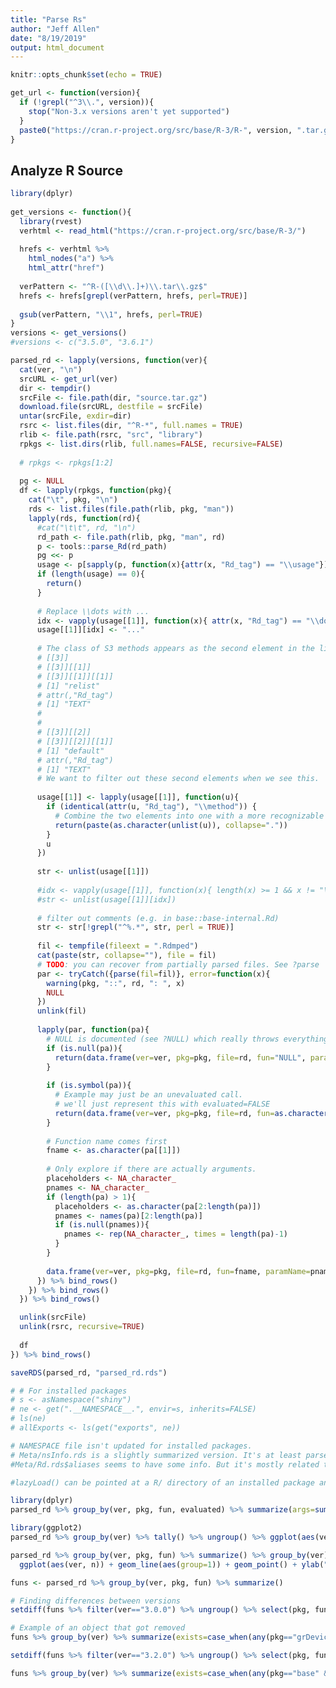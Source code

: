 ```yaml
---
title: "Parse Rs"
author: "Jeff Allen"
date: "8/19/2019"
output: html_document
---
```


```r
knitr::opts_chunk$set(echo = TRUE)
```

```r
get_url <- function(version){
  if (!grepl("^3\\.", version)){
    stop("Non-3.x versions aren't yet supported")
  }
  paste0("https://cran.r-project.org/src/base/R-3/R-", version, ".tar.gz")
}
```


## Analyze R Source

```r

library(dplyr)
  
get_versions <- function(){
  library(rvest)
  verhtml <- read_html("https://cran.r-project.org/src/base/R-3/") 
  
  hrefs <- verhtml %>% 
    html_nodes("a") %>% 
    html_attr("href")
  
  verPattern <- "^R-([\\d\\.]+)\\.tar\\.gz$"
  hrefs <- hrefs[grepl(verPattern, hrefs, perl=TRUE)]
  
  gsub(verPattern, "\\1", hrefs, perl=TRUE)
}
versions <- get_versions()
#versions <- c("3.5.0", "3.6.1")

parsed_rd <- lapply(versions, function(ver){
  cat(ver, "\n")
  srcURL <- get_url(ver)
  dir <- tempdir()
  srcFile <- file.path(dir, "source.tar.gz")
  download.file(srcURL, destfile = srcFile)
  untar(srcFile, exdir=dir)
  rsrc <- list.files(dir, "^R-*", full.names = TRUE)
  rlib <- file.path(rsrc, "src", "library")
  rpkgs <- list.dirs(rlib, full.names=FALSE, recursive=FALSE)
  
  # rpkgs <- rpkgs[1:2]
  
  pg <- NULL
  df <- lapply(rpkgs, function(pkg){
    cat("\t", pkg, "\n")
    rds <- list.files(file.path(rlib, pkg, "man"))
    lapply(rds, function(rd){
      #cat("\t\t", rd, "\n")
      rd_path <- file.path(rlib, pkg, "man", rd)
      p <- tools::parse_Rd(rd_path)
      pg <<- p
      usage <- p[sapply(p, function(x){attr(x, "Rd_tag") == "\\usage"})]
      if (length(usage) == 0){
        return()
      }
      
      # Replace \\dots with ...
      idx <- vapply(usage[[1]], function(x){ attr(x, "Rd_tag") == "\\dots"}, logical(1))
      usage[[1]][idx] <- "..."
      
      # The class of S3 methods appears as the second element in the list. i.e. in relist.Rd 3.5.2:
      # [[3]]
      # [[3]][[1]]
      # [[3]][[1]][[1]]
      # [1] "relist"
      # attr(,"Rd_tag")
      # [1] "TEXT"
      # 
      # 
      # [[3]][[2]]
      # [[3]][[2]][[1]]
      # [1] "default"
      # attr(,"Rd_tag")
      # [1] "TEXT"
      # We want to filter out these second elements when we see this.
      
      usage[[1]] <- lapply(usage[[1]], function(u){
        if (identical(attr(u, "Rd_tag"), "\\method")) {
          # Combine the two elements into one with a more recognizable syntax
          return(paste(as.character(unlist(u)), collapse="."))
        }
        u
      })
      
      str <- unlist(usage[[1]])
      
      #idx <- vapply(usage[[1]], function(x){ length(x) >= 1 && x != "\n"}, logical(1))
      #str <- unlist(usage[[1]][idx])
      
      # filter out comments (e.g. in base::base-internal.Rd)
      str <- str[!grepl("^%.*", str, perl = TRUE)]
      
      fil <- tempfile(fileext = ".Rdmped")
      cat(paste(str, collapse=""), file = fil)
      # TODO: you can recover from partially parsed files. See ?parse
      par <- tryCatch({parse(fil=fil)}, error=function(x){
        warning(pkg, "::", rd, ": ", x)
        NULL
      })
      unlink(fil)
      
      lapply(par, function(pa){
        # NULL is documented (see ?NULL) which really throws everything off. Treat this as a special case
        if (is.null(pa)){
          return(data.frame(ver=ver, pkg=pkg, file=rd, fun="NULL", paramName=NA_character_, placeholder=NA_character_, evaluated=FALSE, stringsAsFactors = FALSE))
        }
        
        if (is.symbol(pa)){
          # Example may just be an unevaluated call.
          # we'll just represent this with evaluated=FALSE
          return(data.frame(ver=ver, pkg=pkg, file=rd, fun=as.character(pa), paramName=NA_character_, placeholder=NA_character_, evaluated=FALSE, stringsAsFactors = FALSE))
        }
        
        # Function name comes first
        fname <- as.character(pa[[1]])
        
        # Only explore if there are actually arguments.
        placeholders <- NA_character_
        pnames <- NA_character_
        if (length(pa) > 1){
          placeholders <- as.character(pa[2:length(pa)])
          pnames <- names(pa)[2:length(pa)]
          if (is.null(pnames)){
            pnames <- rep(NA_character_, times = length(pa)-1)
          }
        }
        
        data.frame(ver=ver, pkg=pkg, file=rd, fun=fname, paramName=pnames, placeholder=placeholders, evaluated=TRUE, stringsAsFactors = FALSE)
      }) %>% bind_rows()
    }) %>% bind_rows()
  }) %>% bind_rows()

  unlink(srcFile)
  unlink(rsrc, recursive=TRUE)
  
  df
}) %>% bind_rows()

saveRDS(parsed_rd, "parsed_rd.rds")

# # For installed packages
# s <- asNamespace("shiny")
# ne <- get(".__NAMESPACE__.", envir=s, inherits=FALSE)
# ls(ne)
# allExports <- ls(get("exports", ne))

# NAMESPACE file isn't updated for installed packages.
# Meta/nsInfo.rds is a slightly summarized version. It's at least parsed, but still doesn't play out the patterns.
#Meta/Rd.rds$aliases seems to have some info. But it's mostly related to doc layout organization.

#lazyLoad() can be pointed at a R/ directory of an installed package and it loads the package. Not really much different from library()ing it.
```


```r
library(dplyr)
parsed_rd %>% group_by(ver, pkg, fun, evaluated) %>% summarize(args=sum(!is.na(paramName) || !is.na(placeholder)))

library(ggplot2)
parsed_rd %>% group_by(ver) %>% tally() %>% ungroup() %>% ggplot(aes(ver, n)) + geom_line(aes(group=1)) + geom_point() + ylab("Number of function parameters") + theme(axis.text.x = element_text(angle = 60, hjust = 1))

parsed_rd %>% group_by(ver, pkg, fun) %>% summarize() %>% group_by(ver) %>% tally() %>% 
  ggplot(aes(ver, n)) + geom_line(aes(group=1)) + geom_point() + ylab("Number of Functions") + theme(axis.text.x = element_text(angle = 60, hjust = 1))

funs <- parsed_rd %>% group_by(ver, pkg, fun) %>% summarize()

# Finding differences between versions
setdiff(funs %>% filter(ver=="3.0.0") %>% ungroup() %>% select(pkg, fun), funs %>% filter(ver=="3.2.0") %>% ungroup() %>% select(pkg, fun))

# Example of an object that got removed
funs %>% group_by(ver) %>% summarize(exists=case_when(any(pkg=="grDevices" & fun=="postscriptFont") ~ TRUE, TRUE ~ FALSE)) %>% as.data.frame()

setdiff(funs %>% filter(ver=="3.2.0") %>% ungroup() %>% select(pkg, fun), funs %>% filter(ver=="3.0.0") %>% ungroup() %>% select(pkg, fun))

funs %>% group_by(ver) %>% summarize(exists=case_when(any(pkg=="base" & fun=="anyNA") ~ TRUE, TRUE ~ FALSE)) %>% as.data.frame()
```
